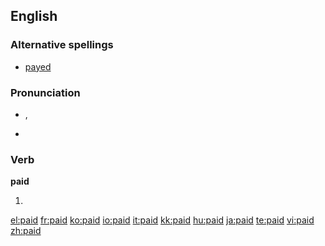==English==

{{rank|brother|I've|longer|476|paid|art|neither|suddenly}}

===Alternative spellings===
*[[payed]] {{italbrac|archaic}}

===Pronunciation===
*{{IPA|/'peɪd/}}, {{SAMPA|/'peId/}}
*{{audio|en-us-paid.ogg|Audio (US)}}
*:{{rhymes|eɪd}}

===Verb===
'''paid'''

# {{past of|[[pay]]}}

[[el:paid]]
[[fr:paid]]
[[ko:paid]]
[[io:paid]]
[[it:paid]]
[[kk:paid]]
[[hu:paid]]
[[ja:paid]]
[[te:paid]]
[[vi:paid]]
[[zh:paid]]